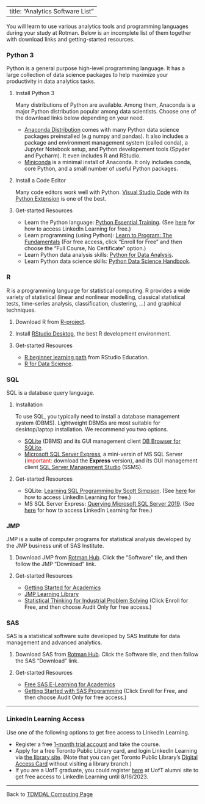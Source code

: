 <style>
ol ul {
    margin-bottom: 10px;
}
</style>

---
title: "Analytics Software List"
---

You will learn to use various analytics tools and programming languages during your study at Rotman. Below is an incomplete list of them together with download links and getting-started resources. 

### Python 3

Python is a general purpose high-level programming language. It has a large collection of data science packages to help maximize your productivity in data analytics tasks.

1. Install Python 3

    Many distributions of Python are available. Among them, Anaconda is a major Python distribution popular among data scientists. Choose one of the download links below depending on your need.
    * [Anaconda Distribution](https://www.anaconda.com/download){target="_blank"} comes with many Python data science packages preinstalled (e.g numpy and pandas). It also includes a package and environment management system (called conda), a Jupyter Notebook setup, and Python developement tools (Spyder and Pycharm). It even includes R and RStudio.
    * [Miniconda](https://docs.conda.io/en/latest/miniconda.html){target="_blank"} is a minimal install of Anaconda. It only includes conda, core Python, and a small number of useful Python packages.
    
2. Install a Code Editor

    Many code editors work well with Python. [Visual Studio Code](https://code.visualstudio.com/){target="_blank"} with its [Python Extension](https://marketplace.visualstudio.com/items?itemName=ms-python.python){target="_blank"} is one of the best. 
    
3. Get-started Resources
    * Learn the Python language: [Python Essential Training](https://www.linkedin.com/learning/python-essential-training-2){target="_blank"}. (See [here][LinkedIn Learning Access] for how to access LinkedIn Learning for free.)
    * Learn programming (using Python): [Learn to Program: The Fundamentals](https://www.coursera.org/learn/learn-to-program){target="_blank"} (For free access, click "Enroll for Free" and then choose the "Full Course, No Certificate" option.)
    * Learn Python data analysis skills: [Python for Data Analysis](https://wesmckinney.com/book/){target="_blank"}. 
    * Learn Python data science skills: [Python Data Science Handbook](https://jakevdp.github.io/PythonDataScienceHandbook/){target="_blank"}.
    
### R

R is a programming language for statistical computing. R provides a wide variety of statistical (linear and nonlinear modelling, classical statistical tests, time-series analysis, classification, clustering, …) and graphical techniques.

1. Download R from [R-project](https://cloud.r-project.org/){target="_blank"}.

2. Install [RStudio Desktop](https://rstudio.com/products/rstudio/download/){target="_blank"}, the best R development environment.

3. Get-started Resources
    * [R beginner learning path](https://education.rstudio.com/learn/beginner/){target="_blank"} from RStudio Education.
    * [R for Data Science](https://r4ds.had.co.nz/){target="_blank"}.

### SQL

SQL is a database query language. 

1. Installation

    To use SQL, you typically need to install a database management system (DBMS). Lightweight DBMSs are most suitable for desktop/laptop installation. We recommend you two options.
    
    * [SQLite](https://www.sqlite.org/index.html){target="_blank"} (DBMS) and its GUI management client [DB Browser for SQLite](https://sqlitebrowser.org/){target="_blank"}.
    * [Microsoft SQL Server Express](https://www.microsoft.com/en-us/sql-server/sql-server-downloads){target="_blank"}, a mini-versin of MS SQL Server (<span style="color: red;">important:</span> download the **Express** version), and its GUI management client [SQL Server Management Studio](https://docs.microsoft.com/en-us/sql/ssms/download-sql-server-management-studio-ssms){target="_blank"} (SSMS).
    
2. Get-started Resources

    * SQLite: [Learning SQL Programming by Scott Simpson](https://www.linkedin.com/learning/learning-sql-programming){target="_blank"}. (See [here][LinkedIn Learning Access] for how to access LinkedIn Learning for free.)
    * MS SQL Server Express: [Querying Microsoft SQL Server 2019](https://www.linkedin.com/learning/querying-microsoft-sql-server-2019){target="_blank"}. (See [here][LinkedIn Learning Access] for how to access LinkedIn Learning for free.)
    
### JMP

JMP is a suite of computer programs for statistical analysis developed by the JMP business unit of SAS Institute.

1. Download JMP from [Rotman Hub](https://hub.rotman.utoronto.ca/){target="_blank"}. Click the "Software" tile, and then follow the JMP "Download" link.

2. Get-started Resources

    * [Getting Started for Academics](https://www.jmp.com/en_us/events/ondemand/webcasts/academic/getting-started-for-academics.html)
    * [JMP Learning Library](https://www.jmp.com/en_us/learning-library.html)
    * [Statistical Thinking for Industrial Problem Solving](https://www.coursera.org/learn/statistical-thinking-applied-statistics){target="_blank"} (Click Enroll for Free, and then choose Audit Only for free access.)
    
### SAS

SAS is a statistical software suite developed by SAS Institute for data management and advanced analytics.

1. Download SAS from [Rotman Hub](https://hub.rotman.utoronto.ca/){target="_blank"}. Click the Software tile, and then follow the SAS "Download" link.

2. Get-started Resources

    * [Free SAS E-Learning for Academics](https://www.sas.com/en_ca/learn/academic-programs/resources/free-sas-e-learning.html){target="_blank"}
    * [Getting Started with SAS Programming](https://www.coursera.org/learn/sas-programming-basics){target="_blank"} (Click Enroll for Free, and then choose Audit Only for free access.)
    
------------------------------------------------------------------------

### LinkedIn Learning Access

Use one of the following options to get free access to LinkedIn Learning.

* Register a free [1-month trial account](https://www.linkedin.com/learning/subscription/products){target="_blank"} and take the course.
* Apply for a free Toronto Public Library card, and login LinkedIn Learning via [the library site](https://www.torontopubliclibrary.ca/detail.jsp?R=EDB0187){target="_blank"}. (Note that you can get Toronto Public Library's [Digital Access Card](https://www.torontopubliclibrary.ca/using-the-library/your-library-card/){target="_blank"} without visiting a library branch.)
* If you are a UofT graduate, you could register [here](https://my.alumni.utoronto.ca/linkedinlearning){target="_blank"} at UofT alumni site to get free access to LinkedIn Learning until 8/16/2023.

------------------------------------------------------------------------

Back to [TDMDAL Computing Page](https://tdmdal.github.io/)
    